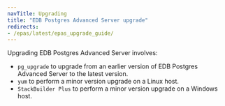 ```yaml
---
navTitle: Upgrading
title: "EDB Postgres Advanced Server upgrade"
redirects:
- /epas/latest/epas_upgrade_guide/
---
```


Upgrading EDB Postgres Advanced Server involves:

-   `pg_upgrade` to upgrade from an earlier version of EDB Postgres Advanced Server to the latest version.
-   `yum` to perform a minor version upgrade on a Linux host.
-   `StackBuilder Plus` to perform a minor version upgrade on a Windows host.
